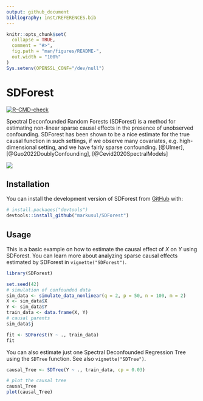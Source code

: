 ```yaml
---
output: github_document
bibliography: inst/REFERENCES.bib
---
```


<!-- README.md is generated from README.Rmd. Please edit that file -->

```r
knitr::opts_chunk$set(
  collapse = TRUE,
  comment = "#>",
  fig.path = "man/figures/README-",
  out.width = "100%"
)
Sys.setenv(OPENSSL_CONF="/dev/null")
```

# SDForest

<!-- badges: start -->
[![R-CMD-check](https://github.com/markusul/SDForest/actions/workflows/R-CMD-check.yaml/badge.svg)](https://github.com/markusul/SDForest/actions/workflows/R-CMD-check.yaml)
<!-- badges: end -->

Spectral Deconfounded Random Forests (SDForest) is a method for estimating non-linear sparse causal effects in the presence of unobserved confounding. SDForest has been shown to be a nice estimate for the true causal function in such settings, if we observe many covariates, e.g. high-dimensional setting, and we have fairly sparse confounding. [@Ulmer], [@Guo2022DoublyConfounding], [@Cevid2020SpectralModels]

![](man/figures/confModel.png)

## Installation

You can install the development version of SDForest from [GitHub](https://github.com/) with:

``` r
# install.packages("devtools")
devtools::install_github("markusul/SDForest")
```

## Usage

This is a basic example on how to estimate the causal effect of $X$ on $Y$ using SDForest. You can learn more about analyzing sparse causal effects estimated by SDForest in `vignette("SDForest")`.

```r
library(SDForest)

set.seed(42)
# simulation of confounded data
sim_data <- simulate_data_nonlinear(q = 2, p = 50, n = 100, m = 2)
X <- sim_data$X
Y <- sim_data$Y
train_data <- data.frame(X, Y)
# causal parents
sim_data$j

fit <- SDForest(Y ~ ., train_data)
fit
```

You can also estimate just one Spectral Deconfounded Regression Tree using the `SDTree` function. See also `vignette("SDTree")`.

```r
causal_Tree <- SDTree(Y ~ ., train_data, cp = 0.03)

# plot the causal tree
causal_Tree
plot(causal_Tree)
```

